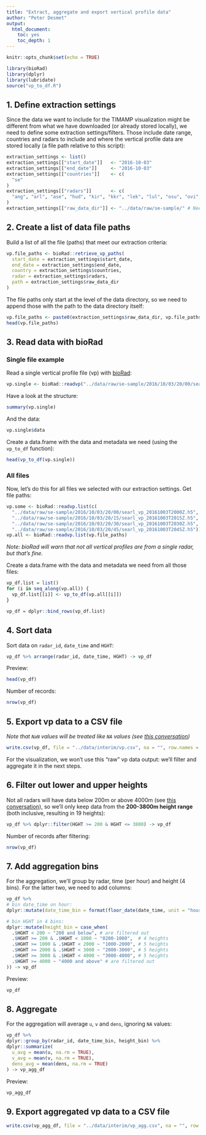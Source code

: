 ```yaml
---
title: "Extract, aggregate and export vertical profile data"
author: "Peter Desmet"
output:
  html_document:
    toc: yes
    toc_depth: 1
---
```


```r
knitr::opts_chunk$set(echo = TRUE)
```

```r
library(bioRad)
library(dplyr)
library(lubridate)
source("vp_to_df.R")
```

## 1. Define extraction settings

Since the data we want to include for the TIMAMP visualization might be different from what we have downloaded (or already stored locally), we need to define some extraction settings/filters. Those include date range, countries and radars to include and where the vertical profile data are stored locally (a file path relative to this script):

```r
extraction_settings <- list()
extraction_settings[["start_date"]]   <- "2016-10-03"
extraction_settings[["end_date"]]     <- "2016-10-03"
extraction_settings[["countries"]]    <- c(
  "se"
)
extraction_settings[["radars"]]       <- c(
  "ang", "arl", "ase", "hud", "kir", "kkr", "lek", "lul", "osu", "ovi", "var", "vil"
)
extraction_settings[["raw_data_dir"]] <- "../data/raw/se-sample/" # Needs a trailing slash!
```

## 2. Create a list of data file paths

Build a list of all the file (paths) that meet our extraction criteria:

```r
vp.file_paths <- bioRad::retrieve_vp_paths(
  start_date = extraction_settings$start_date,
  end_date = extraction_settings$end_date,
  country = extraction_settings$countries,
  radar = extraction_settings$radars,
  path = extraction_settings$raw_data_dir
)
```

The file paths only start at the level of the data directory, so we need to append those with the path to the data directory itself:

```r
vp.file_paths <- paste0(extraction_settings$raw_data_dir, vp.file_paths)
head(vp.file_paths)
```

## 3. Read data with bioRad

### Single file example

Read a single vertical profile file (vp) with [bioRad](https://github.com/adokter/bioRad):

```r
vp.single <- bioRad::readvp("../data/raw/se-sample/2016/10/03/20/00/searl_vp_20161003T2000Z.h5")
```

Have a look at the structure:

```r
summary(vp.single)
```

And the data:

```r
vp.single$data
```

Create a data.frame with the data and metadata we need (using the `vp_to_df` function):

```r
head(vp_to_df(vp.single))
```

### All files

Now, let's do this for all files we selected with our extraction settings. Get file paths:

```r
vp.some <- bioRad::readvp.list(c(
  "../data/raw/se-sample/2016/10/03/20/00/searl_vp_20161003T2000Z.h5",
  "../data/raw/se-sample/2016/10/03/20/15/searl_vp_20161003T2015Z.h5",
  "../data/raw/se-sample/2016/10/03/20/30/searl_vp_20161003T2030Z.h5",
  "../data/raw/se-sample/2016/10/03/20/45/searl_vp_20161003T2045Z.h5"))
vp.all <- bioRad::readvp.list(vp.file_paths)
```

_Note: bioRad will warn that not all vertical profiles are from a single radar, but that's fine._

Create a data.frame with the data and metadata we need from all those files:

```r
vp_df.list = list()
for (i in seq_along(vp.all)) {
  vp_df.list[[i]] <- vp_to_df(vp.all[[i]])
}

vp_df = dplyr::bind_rows(vp_df.list)
```

## 4. Sort data

Sort data on `radar_id`, `date_time` and `HGHT`:

```r
vp_df %>% arrange(radar_id, date_time, HGHT) -> vp_df
```

Preview:

```r
head(vp_df)
```

Number of records:

```r
nrow(vp_df)
```

## 5. Export vp data to a CSV file

_Note that `NaN` values will be treated like `NA` values (see [this conversation](https://github.com/enram/timamp-etl/issues/10#issuecomment-302235736))_

```r
write.csv(vp_df, file = "../data/interim/vp.csv", na = "", row.names = FALSE)
```

For the visualization, we won't use this "raw" vp data output: we'll filter and aggregate it in the next steps.

## 6. Filter out lower and upper heights

Not all radars will have data below 200m or above 4000m (see [this conversation]( https://github.com/enram/timamp-etl/issues/9)), so we'll only keep data from the **200-3800m height range** (both inclusive, resulting in 19 heights):

```r
vp_df %>% dplyr::filter(HGHT >= 200 & HGHT <= 3800) -> vp_df
```

Number of records after filtering:

```r
nrow(vp_df)
```

## 7. Add aggregation bins

For the aggregation, we'll group by radar, time (per hour) and height (4 bins). For the latter two, we need to add columns:

```r
vp_df %>%
# bin date_time on hour:
dplyr::mutate(date_time_bin = format(floor_date(date_time, unit = "hour"), "%Y%m%d %H%M")) %>%

# bin HGHT in 4 bins:
dplyr::mutate(height_bin = case_when(
  .$HGHT < 200 ~ "200 and below", # are filtered out
  .$HGHT >= 200 & .$HGHT < 1000 ~ "0200-1000",  # 4 heights
  .$HGHT >= 1000 & .$HGHT < 2000 ~ "1000-2000", # 5 heights
  .$HGHT >= 2000 & .$HGHT < 3000 ~ "2000-3000", # 5 heights
  .$HGHT >= 3000 & .$HGHT < 4000 ~ "3000-4000", # 5 heights
  .$HGHT >= 4000 ~ "4000 and above" # are filtered out
)) -> vp_df
```

Preview:

```r
vp_df
```

## 8. Aggregate

For the aggregation will average `u`, `v` and `dens`, ignoring `NA` values:

```r
vp_df %>%
dplyr::group_by(radar_id, date_time_bin, height_bin) %>%
dplyr::summarize(
  u_avg = mean(u, na.rm = TRUE), 
  v_avg = mean(v, na.rm = TRUE), 
  dens_avg = mean(dens, na.rm = TRUE)
) -> vp_agg_df
```

Preview:

```r
vp_agg_df
```

## 9. Export aggregated vp data to a CSV file

```r
write.csv(vp_agg_df, file = "../data/interim/vp_agg.csv", na = "", row.names = FALSE)
```
